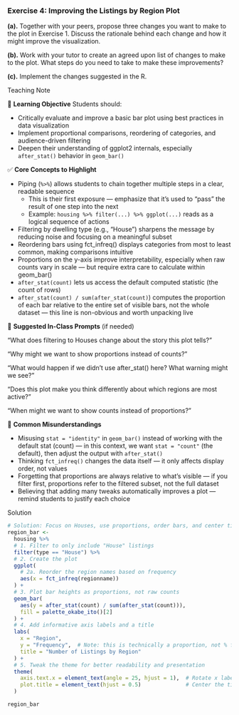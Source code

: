 <!-- question-type: inclass -->
### Exercise 4: Improving the Listings by Region Plot

**(a).** Together with your peers, propose three changes you want to make to the plot in Exercise 1. Discuss the rationale behind each change and how it might improve the visualization.

**(b).** Work with your tutor to create an agreed upon list of changes to make to the plot. What steps do you need to take to make these improvements?

**(c).** Implement the changes suggested in the R.

<!-- BEGIN PROFILE:r-teaching-guide -->
::: {.content-visible when-profile="r-teaching-guide"}

::: {.teaching-block}

::: {.teaching-block-header}
Teaching Note
:::

::: {.teaching-block-body}

🎯 **Learning Objective** 
Students should:

- Critically evaluate and improve a basic bar plot using best practices in data visualization
- Implement proportional comparisons, reordering of categories, and audience-driven filtering
- Deepen their understanding of ggplot2 internals, especially `after_stat()` behavior in `geom_bar()`

✅   **Core Concepts to Highlight**

- Piping (`%>%`) allows students to chain together multiple steps in a clear, readable sequence
    - This is their first exposure — emphasize that it’s used to “pass” the result of one step into the next
    - Example: `housing %>% filter(...) %>% ggplot(...)` reads as a logical sequence of actions
- Filtering by dwelling type (e.g., "House") sharpens the message by reducing noise and focusing on a meaningful subset
- Reordering bars using fct_infreq() displays categories from most to least common, making comparisons intuitive
- Proportions on the y-axis improve interpretability, especially when raw counts vary in scale — but require extra care to calculate within geom_bar()
- `after_stat(count)` lets us access the default computed statistic (the count of rows)
- `after_stat(count) / sum(after_stat(count)`) computes the proportion of each bar relative to the entire set of visible bars, not the whole dataset — this line is non-obvious and worth unpacking live

💬 **Suggested In-Class Prompts** (if needed)


“What does filtering to Houses change about the story this plot tells?”

“Why might we want to show proportions instead of counts?”

“What would happen if we didn’t use after_stat() here? What warning might we see?”

“Does this plot make you think differently about which regions are most active?”

“When might we want to show counts instead of proportions?”

📌 **Common Misunderstandings**

- Misusing `stat = "identity"` in `geom_bar()` instead of working with the default stat (count) — in this context, we want `stat = "count"` (the default), then adjust the output with `after_stat()`
- Thinking `fct_infreq()` changes the data itself — it only affects display order, not values
- Forgetting that proportions are always relative to what’s visible — if you filter first, proportions refer to the filtered subset, not the full dataset
- Believing that adding many tweaks automatically improves a plot — remind students to justify each choice

:::

:::

:::
<!-- END PROFILE:r-teaching-guide -->

<!-- BEGIN PROFILE:r-solutions -->
::: {.content-visible when-profile="r-solutions" when-profile="r-teaching-guide"}

::: {.solution-block}

::: {.solution-block-header}
Solution
:::

::: {.solution-block-body}

```r
# Solution: Focus on Houses, use proportions, order bars, and center title
region_bar <- 
  housing %>%
  # 1. Filter to only include "House" listings
  filter(type == "House") %>%
  # 2. Create the plot
  ggplot(
    # 2a. Reorder the region names based on frequency
    aes(x = fct_infreq(regionname))
  ) +
  # 3. Plot bar heights as proportions, not raw counts
  geom_bar(
    aes(y = after_stat(count) / sum(after_stat(count))),
    fill = palette_okabe_ito()[2]
  ) +
  # 4. Add informative axis labels and a title
  labs(
    x = "Region", 
    y = "Frequency",  # Note: this is technically a proportion, not % format
    title = "Number of Listings by Region"
  ) +
  # 5. Tweak the theme for better readability and presentation
  theme(
    axis.text.x = element_text(angle = 25, hjust = 1),  # Rotate x labels
    plot.title = element_text(hjust = 0.5)              # Center the title
  )

region_bar
```


:::

:::

:::
<!-- END PROFILE:r-solutions -->